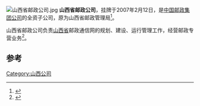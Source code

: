 [[File:山西省邮政公司.jpg|thumb]]
'''山西省邮政公司'''，挂牌于2007年2月12日，是[[中国邮政集团公司|中国邮政集团公司]]的全资子公司，原为山西省邮政管理局<ref>{{cite news|title=山西局开展邮政普遍服务专项监督检查|url=http://news.china.com.cn/live/2014-09/17/content_28796812.htm|accessdate=2014-09-23|newspaper=中国网}}</ref>。

山西省邮政公司负责[[山西省|山西省]]邮政通信网的规划、建设、运行管理工作，经营邮政专营业务<ref>{{cite news|title=山西省邮政公司简介|url=http://www.sxpost.com.cn/ywzn/ShowArticle.asp?ArticleID=6897|accessdate=2014-09-23|newspaper=山西省邮政公司|deadurl=yes|archiveurl=https://web.archive.org/web/20140926103951/http://sxpost.com.cn/ywzn/ShowArticle.asp?ArticleID=6897|archivedate=2014-09-26}}</ref>。

==参考==
{{reflist}}

[[Category:山西公司|Category:山西公司]]